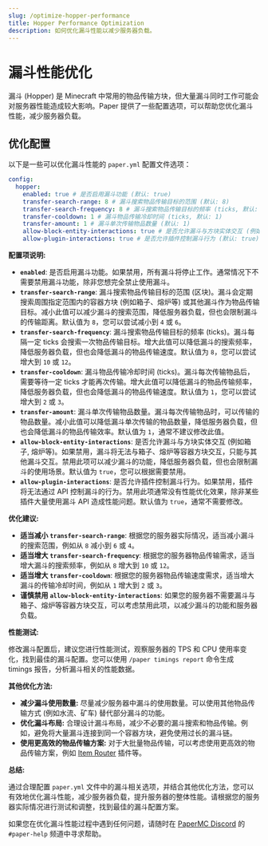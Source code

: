 ```yaml
---
slug: /optimize-hopper-performance
title: Hopper Performance Optimization
description: 如何优化漏斗性能以减少服务器负载。
---
```


# 漏斗性能优化

漏斗 (Hopper) 是 Minecraft 中常用的物品传输方块，但大量漏斗同时工作可能会对服务器性能造成较大影响。Paper 提供了一些配置选项，可以帮助您优化漏斗性能，减少服务器负载。

## 优化配置

以下是一些可以优化漏斗性能的 `paper.yml` 配置文件选项：

```yaml
config:
  hopper:
    enabled: true # 是否启用漏斗功能 (默认: true)
    transfer-search-range: 8 # 漏斗搜索物品传输目标的范围 (默认: 8)
    transfer-search-frequency: 8 # 漏斗搜索物品传输目标的频率 (ticks, 默认: 8)
    transfer-cooldown: 1 # 漏斗物品传输冷却时间 (ticks, 默认: 1)
    transfer-amount: 1 # 漏斗单次传输物品数量 (默认: 1)
    allow-block-entity-interactions: true # 是否允许漏斗与方块实体交互 (例如箱子, 熔炉等, 默认: true)
    allow-plugin-interactions: true # 是否允许插件控制漏斗行为 (默认: true)
```

**配置项说明:**

*   **`enabled`**: 是否启用漏斗功能。如果禁用，所有漏斗将停止工作。通常情况下不需要禁用漏斗功能，除非您想完全禁止使用漏斗。
*   **`transfer-search-range`**: 漏斗搜索物品传输目标的范围 (区块)。漏斗会定期搜索周围指定范围内的容器方块 (例如箱子、熔炉等) 或其他漏斗作为物品传输目标。减小此值可以减少漏斗的搜索范围，降低服务器负载，但也会限制漏斗的传输距离。默认值为 `8`，您可以尝试减小到 `4` 或 `6`。
*   **`transfer-search-frequency`**: 漏斗搜索物品传输目标的频率 (ticks)。漏斗每隔一定 ticks 会搜索一次物品传输目标。增大此值可以降低漏斗的搜索频率，降低服务器负载，但也会降低漏斗的物品传输速度。默认值为 `8`，您可以尝试增大到 `10` 或 `12`。
*   **`transfer-cooldown`**: 漏斗物品传输冷却时间 (ticks)。漏斗每次传输物品后，需要等待一定 ticks 才能再次传输。增大此值可以降低漏斗的物品传输频率，降低服务器负载，但也会降低漏斗的物品传输速度。默认值为 `1`，您可以尝试增大到 `2` 或 `3`。
*   **`transfer-amount`**: 漏斗单次传输物品数量。漏斗每次传输物品时，可以传输的物品数量。减小此值可以降低漏斗单次传输的物品数量，降低服务器负载，但也会降低漏斗的物品传输效率。默认值为 `1`，通常不建议修改此值。
*   **`allow-block-entity-interactions`**: 是否允许漏斗与方块实体交互 (例如箱子, 熔炉等)。如果禁用，漏斗将无法与箱子、熔炉等容器方块交互，只能与其他漏斗交互。禁用此项可以减少漏斗的功能，降低服务器负载，但也会限制漏斗的使用场景。默认值为 `true`，您可以根据需要禁用。
*   **`allow-plugin-interactions`**: 是否允许插件控制漏斗行为。如果禁用，插件将无法通过 API 控制漏斗的行为。禁用此项通常没有性能优化效果，除非某些插件大量使用漏斗 API 造成性能问题。默认值为 `true`，通常不需要修改。

**优化建议:**

*   **适当减小 `transfer-search-range`**:  根据您的服务器实际情况，适当减小漏斗的搜索范围，例如从 `8` 减小到 `6` 或 `4`。
*   **适当增大 `transfer-search-frequency`**:  根据您的服务器物品传输需求，适当增大漏斗的搜索频率，例如从 `8` 增大到 `10` 或 `12`。
*   **适当增大 `transfer-cooldown`**:  根据您的服务器物品传输速度需求，适当增大漏斗的传输冷却时间，例如从 `1` 增大到 `2` 或 `3`。
*   **谨慎禁用 `allow-block-entity-interactions`**:  如果您的服务器不需要漏斗与箱子、熔炉等容器方块交互，可以考虑禁用此项，以减少漏斗的功能和服务器负载。

**性能测试:**

修改漏斗配置后，建议您进行性能测试，观察服务器的 TPS 和 CPU 使用率变化，找到最佳的漏斗配置。您可以使用 `/paper timings report` 命令生成 timings 报告，分析漏斗相关的性能数据。

**其他优化方法:**

*   **减少漏斗使用数量:**  尽量减少服务器中漏斗的使用数量。可以使用其他物品传输方式 (例如水流、矿车) 替代部分漏斗的功能。
*   **优化漏斗布局:**  合理设计漏斗布局，减少不必要的漏斗搜索和物品传输。例如，避免将大量漏斗连接到同一个容器方块，避免使用过长的漏斗链。
*   **使用更高效的物品传输方案:**  对于大批量物品传输，可以考虑使用更高效的物品传输方案，例如 [Item Router](https://www.spigotmc.org/resources/item-router.74782/) 插件等。

**总结:**

通过合理配置 `paper.yml` 文件中的漏斗相关选项，并结合其他优化方法，您可以有效地优化漏斗性能，减少服务器负载，提升服务器的整体性能。请根据您的服务器实际情况进行测试和调整，找到最佳的漏斗配置方案。

如果您在优化漏斗性能过程中遇到任何问题，请随时在 [PaperMC Discord](https://discord.gg/papermc) 的 `#paper-help` 频道中寻求帮助。 